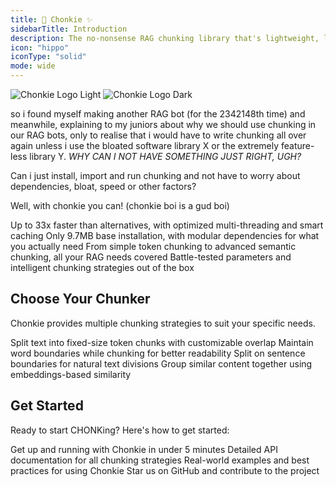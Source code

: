 ```yaml
---
title: 🦛 Chonkie ✨
sidebarTitle: Introduction
description: The no-nonsense RAG chunking library that's lightweight, lightning-fast, and ready to CHONK your texts
icon: "hippo"
iconType: "solid"
mode: wide
---
```


<img
  className="block dark:hidden"
  src="/images/chonkie_logo_br_transparent_bg.png"
  alt="Chonkie Logo Light"
/>
<img
  className="hidden dark:block"
  src="/images/chonkie_logo_br_transparent_bg.png"
  alt="Chonkie Logo Dark"
/>

so i found myself making another RAG bot (for the 2342148th time) and meanwhile, explaining to my juniors about why we should use chunking in our RAG bots,
only to realise that i would have to write chunking all over again unless i use the bloated software library X or the extremely feature-less library Y.
_WHY CAN I NOT HAVE SOMETHING JUST RIGHT, UGH?_ 

Can i just install, import and run chunking and not have to worry about dependencies, bloat, speed or other factors?  

Well, with chonkie you can! (chonkie boi is a gud boi)

<CardGroup cols={2}>
  <Card
    title="🚀 Lightning Fast"
    icon="bolt"
  >
    Up to 33x faster than alternatives, with optimized multi-threading and smart caching
  </Card>
  <Card
    title="🪶 Lightweight"
    icon="feather"
  >
    Only 9.7MB base installation, with modular dependencies for what you actually need
  </Card>
  <Card
    title="🎯 Feature Rich"
    icon="puzzle-piece"
  >
    From simple token chunking to advanced semantic chunking, all your RAG needs covered
  </Card>
  <Card
    title="🧠 Smart Defaults"
    icon="brain"
  >
    Battle-tested parameters and intelligent chunking strategies out of the box
  </Card>
</CardGroup>

## Choose Your Chunker

Chonkie provides multiple chunking strategies to suit your specific needs.

<CardGroup cols={2}>
  <Card
    title="Token Chunker"
    icon="cut"
    href="/chunkers/token-chunker"
  >
    Split text into fixed-size token chunks with customizable overlap
  </Card>
  <Card
    title="Word Chunker"
    icon="font"
    href="/chunkers/word-chunker"
  >
    Maintain word boundaries while chunking for better readability
  </Card>
  <Card
    title="Sentence Chunker"
    icon="align-left"
    href="/chunkers/sentence-chunker"
  >
    Split on sentence boundaries for natural text divisions
  </Card>
  <Card
    title="Semantic Chunker"
    icon="diagram-project"
    href="/chunkers/semantic-chunker"
  >
    Group similar content together using embeddings-based similarity
  </Card>
</CardGroup>

## Get Started

Ready to start CHONKing? Here's how to get started:

<CardGroup cols={2}>
  <Card
    title="Quick Start"
    icon="play"
    href="/quickstart"
  >
    Get up and running with Chonkie in under 5 minutes
  </Card>
  <Card
    title="API Reference"
    icon="code"
    href="/api-reference/introduction"
  >
    Detailed API documentation for all chunking strategies
  </Card>
  <Card
    title="Examples"
    icon="list-check"
    href="/examples/basic-usage"
  >
    Real-world examples and best practices for using Chonkie
  </Card>
  <Card
    title="GitHub"
    icon="github"
    href="https://github.com/bhavnicksm/chonkie"
  >
    Star us on GitHub and contribute to the project
  </Card>
</CardGroup>